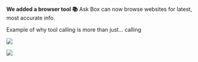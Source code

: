 
<ReleaseVideo src="https://res.cloudinary.com/dltbv060k/video/upload/v1742050491/14-01_kic2fe.mp4"/>

**We added a browser tool 📚**
Ask Box can now browse websites for latest, most accurate info. 

<ReleaseBuild>
Example of why tool calling is more than just... calling

![](https://res.cloudinary.com/dltbv060k/image/upload/v1743866899/16-01_seiy0r.png)

![](https://res.cloudinary.com/dltbv060k/image/upload/v1743866922/16-02_gsyh24.png)
</ReleaseBuild>